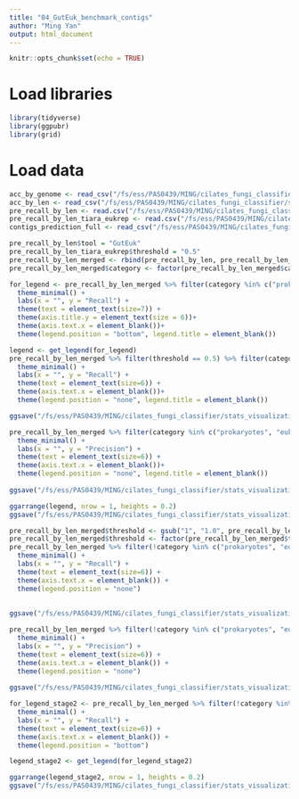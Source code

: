 ```yaml
---
title: "04_GutEuk_benchmark_contigs"
author: "Ming Yan"
output: html_document
---
```


```r
knitr::opts_chunk$set(echo = TRUE)
```

# Load libraries
```r
library(tidyverse)
library(ggpubr)
library(grid)
```

# Load data
```r
acc_by_genome <- read_csv("/fs/ess/PAS0439/MING/cilates_fungi_classifier/stats_visualization/GutEuk_benchmark_corrected_bp_by_genome.csv")
acc_by_len <- read_csv("/fs/ess/PAS0439/MING/cilates_fungi_classifier/stats_visualization/GutEuk_benchmark_accuracy_by_contig_length.csv") 
pre_recall_by_len <- read.csv("/fs/ess/PAS0439/MING/cilates_fungi_classifier/stats_visualization/GutEuk_benchmark_preci_recall_by_len.csv")
pre_recall_by_len_tiara_eukrep <- read.csv("/fs/ess/PAS0439/MING/cilates_fungi_classifier/stats_visualization/tiara_eukrep_preci_recall_by_len.csv")
contigs_prediction_full <- read_csv("/fs/ess/PAS0439/MING/cilates_fungi_classifier/stats_visualization/GutEuk_benchmark_full.csv")
```

```r
pre_recall_by_len$tool = "GutEuk"
pre_recall_by_len_tiara_eukrep$threshold = "0.5"
pre_recall_by_len_merged <- rbind(pre_recall_by_len, pre_recall_by_len_tiara_eukrep)
pre_recall_by_len_merged$category <- factor(pre_recall_by_len_merged$category, levels = c("prokaryotes", "eukaryotes", "fungi", "protozoa"))

for_legend <- pre_recall_by_len_merged %>% filter(category %in% c("prokaryotes", "eukaryotes")) %>% ggplot(aes(x = sequence_length, y = recall, col = tool)) + geom_point() + geom_line() + facet_wrap(vars(category),dir = "v", ncol = 1) + 
  theme_minimal() +
  labs(x = "", y = "Recall") +
  theme(text = element_text(size=7)) +
  theme(axis.title.y = element_text(size = 6))+
  theme(axis.text.x = element_blank())+
  theme(legend.position = "bottom", legend.title = element_blank())

legend <- get_legend(for_legend)
pre_recall_by_len_merged %>% filter(threshold == 0.5) %>% filter(category %in% c("prokaryotes", "eukaryotes")) %>% ggplot(aes(x = sequence_length, y = recall, col = tool)) + geom_point() + geom_line() + facet_wrap(vars(category),dir = "v", ncol = 1) + 
  theme_minimal() +
  labs(x = "", y = "Recall") +
  theme(text = element_text(size=6)) +
  theme(axis.text.x = element_blank())+
  theme(legend.position = "none", legend.title = element_blank())

ggsave("/fs/ess/PAS0439/MING/cilates_fungi_classifier/stats_visualization/recall_contigs_by_len_stage1.svg", width = 5, height = 2, units = "in")

```


```r
pre_recall_by_len_merged %>% filter(category %in% c("prokaryotes", "eukaryotes")) %>% ggplot(aes(x = sequence_length, y = precision, col = tool)) + geom_point() + geom_line() + facet_wrap(vars(category),dir = "v", ncol = 1) + 
  theme_minimal() +
  labs(x = "", y = "Precision") +
  theme(text = element_text(size=6)) +
  theme(axis.text.x = element_blank())+
  theme(legend.position = "none", legend.title = element_blank())
  
ggsave("/fs/ess/PAS0439/MING/cilates_fungi_classifier/stats_visualization/precision_contigs_by_len_stage1.svg", width = 5, height = 2, units = "in")

```

```r
ggarrange(legend, nrow = 1, heights = 0.2)
ggsave("/fs/ess/PAS0439/MING/cilates_fungi_classifier/stats_visualization/legend.svg", width = 2, height = 0.2, units = "in")
```


```r
pre_recall_by_len_merged$threshold <- gsub("1", "1.0", pre_recall_by_len_merged$threshold) 
pre_recall_by_len_merged$threshold <- factor(pre_recall_by_len_merged$threshold, levels = c("0.5", "0.6", "0.7", "0.8", "0.9", "1.0"))
pre_recall_by_len_merged %>% filter(!category %in% c("prokaryotes", "eukaryotes")) %>% ggplot(aes(x = sequence_length, y = recall, color = threshold)) + geom_point() + geom_line() + facet_wrap(vars(category),dir = "v", ncol = 1) + 
  theme_minimal() +
  labs(x = "", y = "Recall") +
  theme(text = element_text(size=6)) +
  theme(axis.text.x = element_blank()) + 
  theme(legend.position = "none")
  
  
ggsave("/fs/ess/PAS0439/MING/cilates_fungi_classifier/stats_visualization/recall_contigs_by_len_stage2.svg", width = 5, height = 2, units = "in")

```

```r
pre_recall_by_len_merged %>% filter(!category %in% c("prokaryotes", "eukaryotes")) %>% ggplot(aes(x = sequence_length, y = precision, color = threshold)) + geom_point() + geom_line() + facet_wrap(vars(category),dir = "v", ncol = 1) + 
  theme_minimal() +
  labs(x = "", y = "Precision") +
  theme(text = element_text(size=6)) +
  theme(axis.text.x = element_blank()) + 
  theme(legend.position = "none")
  
ggsave("/fs/ess/PAS0439/MING/cilates_fungi_classifier/stats_visualization/precision_contigs_by_len_stage2.svg", width = 5, height = 2, units = "in")

```


```r
for_legend_stage2 <- pre_recall_by_len_merged %>% filter(!category %in% c("prokaryotes", "eukaryotes")) %>% ggplot(aes(x = sequence_length, y = recall, color = threshold)) + geom_point() + geom_line() + facet_wrap(vars(category),dir = "v", ncol = 1) + 
  theme_minimal() +
  labs(x = "", y = "Recall") +
  theme(text = element_text(size=6)) +
  theme(axis.text.x = element_blank()) +
  theme(legend.position = "bottom")

legend_stage2 <- get_legend(for_legend_stage2)

```

```r
ggarrange(legend_stage2, nrow = 1, heights = 0.2)
ggsave("/fs/ess/PAS0439/MING/cilates_fungi_classifier/stats_visualization/legend_stage2.svg", width = 4, height = 0.4, units = "in")

```


